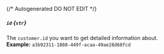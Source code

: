 {/* Autogenerated DO NOT EDIT  */}
##### `id` *{`str`}*
The `customer.id` you want to get detailed information about.
<br/>
**Example:** `a3b92311-1888-449f-acaa-49ae28d68fcd`



